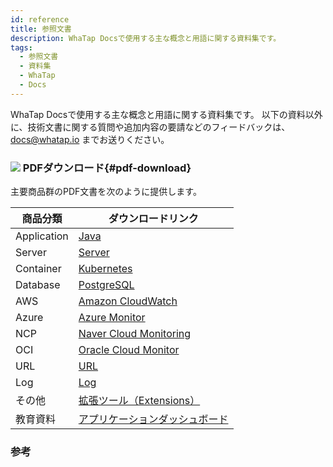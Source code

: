 ```yaml
---
id: reference
title: 参照文書
description: WhaTap Docsで使用する主な概念と用語に関する資料集です。
tags:
  - 参照文書
  - 資料集
  - WhaTap
  - Docs
---
```


WhaTap Docsで使用する主な概念と用語に関する資料集です。 以下の資料以外に、技術文書に関する質問や追加内容の要請などのフィードバックは、docs@whatap.io までお送りください。

### ![](/img/ic-pdf-download.svg) PDFダウンロード{#pdf-download}

主要商品群のPDF文書を次のように提供します。

<div class='download-pdf'>

| 商品分類        | ダウンロードリンク                                                                                                                                                                                                                                                                                                                                                                                                                                                                                                                                                                                                                                                                    |
| ----------- | ---------------------------------------------------------------------------------------------------------------------------------------------------------------------------------------------------------------------------------------------------------------------------------------------------------------------------------------------------------------------------------------------------------------------------------------------------------------------------------------------------------------------------------------------------------------------------------------------------------------------------------------------------------------------------- |
| Application | [Java](https://docs.whatap.io/pdf/whatap-apm-java-monitoring.pdf) | [PHP](https://docs.whatap.io/pdf/whatap-apm-php-monitoring.pdf) | [Node.js](https://docs.whatap.io/pdf/whatap-apm-nodejs-monitoring.pdf) | [Python](https://docs.whatap.io/pdf/whatap-apm-python-monitoring.pdf) | [.NET](https://docs.whatap.io/pdf/whatap-apm-dotnet-monitoring.pdf) | [Golang](https://docs.whatap.io/pdf/whatap-apm-golang-monitoring.pdf)                                                                                                                                                                                                                                           |
| Server      | [Server](https://docs.whatap.io/pdf/whatap-server-monitoring.pdf)                                                                                                                                                                                                                                                                                                                                                                                                                                                                                                                                                                                                            |
| Container   | [Kubernetes](https://docs.whatap.io/pdf/whatap-kubernetes-monitoring.pdf)                                                                                                                                                                                                                                                                                                                                                                                                                                                                                                                                                                                                    |
| Database    | [PostgreSQL](https://docs.whatap.io/pdf/whatap-db-postgresql-monitoring.pdf) | [Oracle](https://docs.whatap.io/pdf/whatap-db-oracle-monitoring.pdf) | [MySQL](https://docs.whatap.io/pdf/whatap-db-mysql-monitoring.pdf) | [MS SQL Server](https://docs.whatap.io/pdf/whatap-db-mssql-monitoring.pdf) | [Tibero](https://docs.whatap.io/pdf/whatap-db-tibero-monitoring.pdf) | [CUBRID](https://docs.whatap.io/pdf/whatap-db-cubrid-monitoring.pdf) | [Altibase](https://docs.whatap.io/pdf/whatap-db-altibase-monitoring.pdf) | [Redis](https://docs.whatap.io/pdf/whatap-db-redis-monitoring.pdf) | [MongoDB](https://docs.whatap.io/pdf/whatap-db-mongodb-monitoring.pdf) |
| AWS         | [Amazon CloudWatch](https://docs.whatap.io/pdf/whatap-amazon-cloudwatch.pdf) | [Amazon ECS](https://docs.whatap.io/pdf/whatap-amazon-ecs.pdf)                                                                                                                                                                                                                                                                                                                                                                                                                                                                                                                                |
| Azure       | [Azure Monitor](https://docs.whatap.io/pdf/whatap-azure.pdf)                                                                                                                                                                                                                                                                                                                                                                                                                                                                                                                                                                                                                 |
| NCP         | [Naver Cloud Monitoring](https://docs.whatap.io/pdf/whatap-ncloud.pdf)                                                                                                                                                                                                                                                                                                                                                                                                                                                                                                                                                                                                       |
| OCI         | [Oracle Cloud Monitor](https://docs.whatap.io/pdf/whatap-oracle-cloud.pdf)                                                                                                                                                                                                                                                                                                                                                                                                                                                                                                                                                                                                   |
| URL         | [URL](https://docs.whatap.io/pdf/whatap-url-monitoring.pdf)                                                                                                                                                                                                                                                                                                                                                                                                                                                                                                                                                                                                                  |
| Log         | [Log](https://docs.whatap.io/pdf/whatap-log-monitoring.pdf)                                                                                                                                                                                                                                                                                                                                                                                                                                                                                                                                                                                                                  |
| その他         | [拡張ツール（Extensions）](https://docs.whatap.io/pdf/whatap-extensions.pdf) | [管理機能](https://docs.whatap.io/pdf/whatap-manage.pdf) | [参照文書](https://docs.whatap.io/pdf/whatap-reference.pdf)                                                                                                                                                                                                                                                                                                                                                                                                                                                                                       |
| 教育資料        | [アプリケーションダッシュボード](https://docs.whatap.io/pdf/whatap-best-practice-guides-about-apm-dashboard.pdf) | [アプリケーションヒートマップトランザクション](https://docs.whatap.io/pdf/whatap-best-practice-guides-about-apm-hitmap-class.pdf) | [サーバー·リソースボード](https://docs.whatap.io/pdf/whatap-best-practice-guides-about-server-dashboard.pdf)                                                                                                                                                                                                                                                                                                                                                          |

</div>

### 参考


<DocCardList/>
